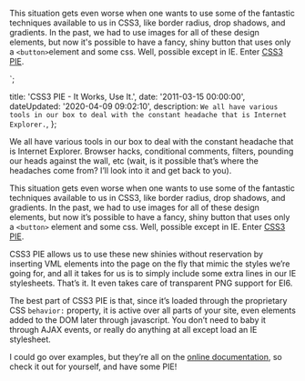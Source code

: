 <p>This situation gets even worse when one wants to use some of the fantastic techniques available to us in CSS3, like border radius, drop shadows, and gradients. In the past, we had to use images for all of these design elements, but now it's possible to have a fancy, shiny button that uses only a <code>&lt;button&gt;</code>element and some css. Well, possible except in IE. Enter <a href="http://css3pie.com">CSS3 PIE</a>. </p>`;


  title: 'CSS3 PIE - It Works, Use It.',
  date: '2011-03-15 00:00:00',
  dateUpdated: '2020-04-09 09:02:10',
  description: `We all have various tools in our box to deal with the constant headache that is Internet Explorer.`,
};

We all have various tools in our box to deal with the constant headache that is Internet Explorer. Browser hacks, conditional comments, filters, pounding our heads against the wall, etc (wait, is it possible that’s where the headaches come from? I’ll look into it and get back to you).

This situation gets even worse when one wants to use some of the fantastic techniques available to us in CSS3, like border radius, drop shadows, and gradients. In the past, we had to use images for all of these design elements, but now it’s possible to have a fancy, shiny button that uses only a `<button>` element and some css. Well, possible except in IE. Enter [CSS3 PIE](http://css3pie.com).

CSS3 PIE allows us to use these new shinies without reservation by inserting VML elements into the page on the fly that mimic the styles we’re going for, and all it takes for us is to simply include some extra lines in our IE stylesheets. That’s it. It even takes care of transparent PNG support for EI6.

The best part of CSS3 PIE is that, since it’s loaded through the proprietary CSS `behavior:` property, it is active over all parts of your site, even elements added to the DOM later through javascript. You don’t need to baby it through AJAX events, or really do anything at all except load an IE stylesheet.

I could go over examples, but they’re all on the [online documentation](http://css3pie.com/documentation/), so check it out for yourself, and have some PIE!
